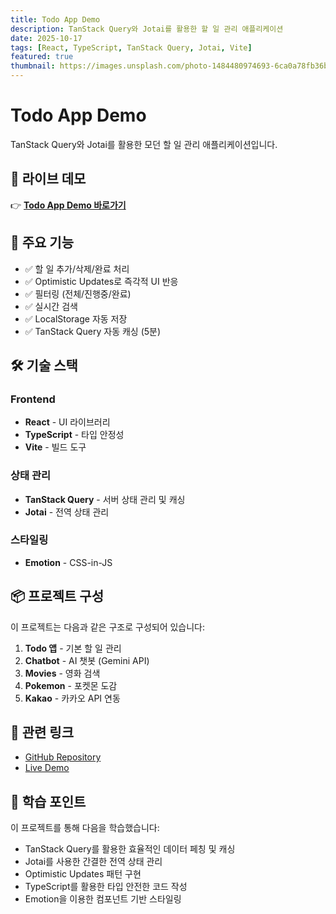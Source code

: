 ```yaml
---
title: Todo App Demo
description: TanStack Query와 Jotai를 활용한 할 일 관리 애플리케이션
date: 2025-10-17
tags: [React, TypeScript, TanStack Query, Jotai, Vite]
featured: true
thumbnail: https://images.unsplash.com/photo-1484480974693-6ca0a78fb36b?q=80&w=2072&auto=format&fit=crop
---
```


# Todo App Demo

TanStack Query와 Jotai를 활용한 모던 할 일 관리 애플리케이션입니다.

## 🚀 라이브 데모

👉 [**Todo App Demo 바로가기**](https://sp-timer.web.app)

## 🎯 주요 기능

- ✅ 할 일 추가/삭제/완료 처리
- ✅ Optimistic Updates로 즉각적 UI 반응
- ✅ 필터링 (전체/진행중/완료)
- ✅ 실시간 검색
- ✅ LocalStorage 자동 저장
- ✅ TanStack Query 자동 캐싱 (5분)

## 🛠 기술 스택

### Frontend
- **React** - UI 라이브러리
- **TypeScript** - 타입 안정성
- **Vite** - 빌드 도구

### 상태 관리
- **TanStack Query** - 서버 상태 관리 및 캐싱
- **Jotai** - 전역 상태 관리

### 스타일링
- **Emotion** - CSS-in-JS

## 📦 프로젝트 구성

이 프로젝트는 다음과 같은 구조로 구성되어 있습니다:

1. **Todo 앱** - 기본 할 일 관리
2. **Chatbot** - AI 챗봇 (Gemini API)
3. **Movies** - 영화 검색
4. **Pokemon** - 포켓몬 도감
5. **Kakao** - 카카오 API 연동

## 🔗 관련 링크

- [GitHub Repository](https://github.com/yourusername/todo-app-demo)
- [Live Demo](https://sp-timer.web.app)

## 📝 학습 포인트

이 프로젝트를 통해 다음을 학습했습니다:

- TanStack Query를 활용한 효율적인 데이터 페칭 및 캐싱
- Jotai를 사용한 간결한 전역 상태 관리
- Optimistic Updates 패턴 구현
- TypeScript를 활용한 타입 안전한 코드 작성
- Emotion을 이용한 컴포넌트 기반 스타일링
